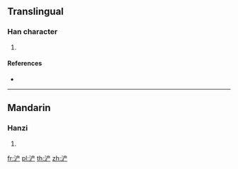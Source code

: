 {{character info/new}}
{{also|滻}}
==Translingual==

===Han character===
{{Han char|rn=85|rad=水|as=06|sn=9|four=|canj=EYTH}}

# {{defn|Han|sort=水06}}

====References====
* {{Han ref|kx=0623.171|hdz=31615.090|uh=6D50|ud=27984}}

----

==Mandarin==

===Hanzi===
{{cmn-hanzi|tra=滻|pin=[[chǎn]] ([[chan3]])|wg=ch'an<sup>3</sup>}}

# {{defn|lang=cmn|sort=水06}}

[[fr:浐]]
[[pl:浐]]
[[th:浐]]
[[zh:浐]]